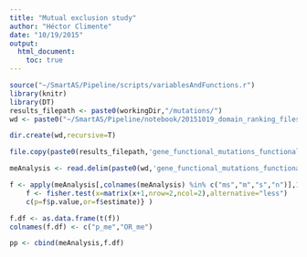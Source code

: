```yaml
---
title: "Mutual exclusion study"
author: "Héctor Climente"
date: "10/19/2015"
output:
  html_document:
    toc: true
---
```


```r
source("~/SmartAS/Pipeline/scripts/variablesAndFunctions.r")
library(knitr)
library(DT)
results_filepath <- paste0(workingDir,"/mutations/")
wd <- paste0("~/SmartAS/Pipeline/notebook/20151019_domain_ranking_files/data/")
```

```r
dir.create(wd,recursive=T)

file.copy(paste0(results_filepath,'gene_functional_mutations_functional_switches.txt'),wd,overwrite = T)
```

```r

meAnalysis <- read.delim(paste0(wd,'gene_functional_mutations_functional_switches.txt'))

f <- apply(meAnalysis[,colnames(meAnalysis) %in% c("ms","m","s","n")],1, function(x){
    f <- fisher.test(x=matrix(x+1,nrow=2,ncol=2),alternative="less")
    c(p=f$p.value,or=f$estimate)} )

f.df <- as.data.frame(t(f))
colnames(f.df) <- c("p_me","OR_me")

pp <- cbind(meAnalysis,f.df)


```